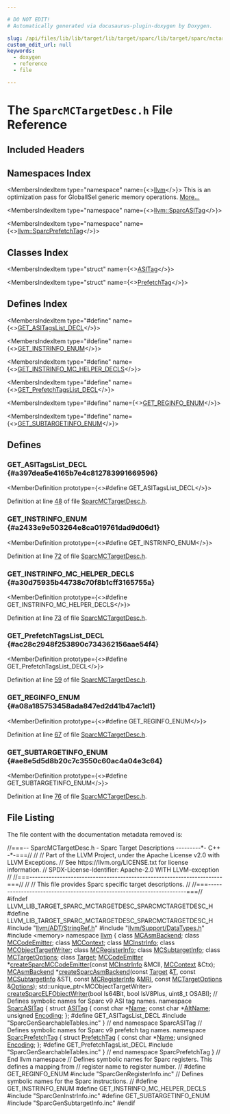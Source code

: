 ```yaml
---

# DO NOT EDIT!
# Automatically generated via docusaurus-plugin-doxygen by Doxygen.

slug: /api/files/lib/lib/target/lib/target/sparc/lib/target/sparc/mctargetdesc/sparcmctargetdesc-h
custom_edit_url: null
keywords:
  - doxygen
  - reference
  - file

---
```





# The `SparcMCTargetDesc.h` File Reference

<DoxygenPage pluginConfig={pluginConfig}>



## Included Headers

<IncludesList>
<IncludesListItem
  filePath="llvm/ADT/StringRef.h"
  permalink="/docs/api/files/include/include/llvm/include/llvm/adt/stringref-h"
  isLocal="true" />
<IncludesListItem
  filePath="llvm/Support/DataTypes.h"
  permalink="/docs/api/files/include/include/llvm/include/llvm/support/datatypes-h"
  isLocal="true" />
<IncludesListItem
  filePath="memory"
  permalink=""
  isLocal="false" />
<IncludesListItem
  filePath="SparcGenSearchableTables.inc"
  permalink=""
  isLocal="true" />
<IncludesListItem
  filePath="SparcGenRegisterInfo.inc"
  permalink=""
  isLocal="true" />
<IncludesListItem
  filePath="SparcGenInstrInfo.inc"
  permalink=""
  isLocal="true" />
<IncludesListItem
  filePath="SparcGenSubtargetInfo.inc"
  permalink=""
  isLocal="true" />
</IncludesList>

## Namespaces Index

<MembersIndex>

<MembersIndexItem
  type="namespace"
  name={<><a href="/docs/api/namespaces/llvm">llvm</a></>}>
This is an optimization pass for GlobalISel generic memory operations. <a href="/docs/api/namespaces/llvm/#details">More...</a>
</MembersIndexItem>

<MembersIndexItem
  type="namespace"
  name={<><a href="/docs/api/namespaces/llvm/sparcasitag">llvm::SparcASITag</a></>}>
</MembersIndexItem>

<MembersIndexItem
  type="namespace"
  name={<><a href="/docs/api/namespaces/llvm/sparcprefetchtag">llvm::SparcPrefetchTag</a></>}>
</MembersIndexItem>

</MembersIndex>

## Classes Index

<MembersIndex>

<MembersIndexItem
  type="struct"
  name={<><a href="/docs/api/structs/llvm/sparcasitag/asitag">ASITag</a></>}>
</MembersIndexItem>

<MembersIndexItem
  type="struct"
  name={<><a href="/docs/api/structs/llvm/sparcprefetchtag/prefetchtag">PrefetchTag</a></>}>
</MembersIndexItem>

</MembersIndex>

## Defines Index

<MembersIndex>

<MembersIndexItem
  type="#define"
  name={<><a href="#a397dea5e4165b7e4c812783991669596">GET&#95;ASITagsList&#95;DECL</a></>}>
</MembersIndexItem>

<MembersIndexItem
  type="#define"
  name={<><a href="#a2433e9e503264e8ca019761dad9d06d1">GET&#95;INSTRINFO&#95;ENUM</a></>}>
</MembersIndexItem>

<MembersIndexItem
  type="#define"
  name={<><a href="#a30d75935b44738c70f8b1cff3165755a">GET&#95;INSTRINFO&#95;MC&#95;HELPER&#95;DECLS</a></>}>
</MembersIndexItem>

<MembersIndexItem
  type="#define"
  name={<><a href="#ac28c2948f253890c734362156aae54f4">GET&#95;PrefetchTagsList&#95;DECL</a></>}>
</MembersIndexItem>

<MembersIndexItem
  type="#define"
  name={<><a href="#a08a185753458ada847ed2d41b47ac1d1">GET&#95;REGINFO&#95;ENUM</a></>}>
</MembersIndexItem>

<MembersIndexItem
  type="#define"
  name={<><a href="#ae8e5d5d8b20c7c3550c60ac4a04e3c64">GET&#95;SUBTARGETINFO&#95;ENUM</a></>}>
</MembersIndexItem>

</MembersIndex>


<SectionDefinition>

## Defines

### GET&#95;ASITagsList&#95;DECL {#a397dea5e4165b7e4c812783991669596}

<MemberDefinition
  prototype={<>#define GET&#95;ASITagsList&#95;DECL</>}>

Definition at line <a href="#l00048">48</a> of file <a href="/docs/api/files/lib/lib/target/lib/target/sparc/lib/target/sparc/mctargetdesc/sparcmctargetdesc-h">SparcMCTargetDesc.h</a>.
</MemberDefinition>

### GET&#95;INSTRINFO&#95;ENUM {#a2433e9e503264e8ca019761dad9d06d1}

<MemberDefinition
  prototype={<>#define GET&#95;INSTRINFO&#95;ENUM</>}>

Definition at line <a href="#l00072">72</a> of file <a href="/docs/api/files/lib/lib/target/lib/target/sparc/lib/target/sparc/mctargetdesc/sparcmctargetdesc-h">SparcMCTargetDesc.h</a>.
</MemberDefinition>

### GET&#95;INSTRINFO&#95;MC&#95;HELPER&#95;DECLS {#a30d75935b44738c70f8b1cff3165755a}

<MemberDefinition
  prototype={<>#define GET&#95;INSTRINFO&#95;MC&#95;HELPER&#95;DECLS</>}>

Definition at line <a href="#l00073">73</a> of file <a href="/docs/api/files/lib/lib/target/lib/target/sparc/lib/target/sparc/mctargetdesc/sparcmctargetdesc-h">SparcMCTargetDesc.h</a>.
</MemberDefinition>

### GET&#95;PrefetchTagsList&#95;DECL {#ac28c2948f253890c734362156aae54f4}

<MemberDefinition
  prototype={<>#define GET&#95;PrefetchTagsList&#95;DECL</>}>

Definition at line <a href="#l00059">59</a> of file <a href="/docs/api/files/lib/lib/target/lib/target/sparc/lib/target/sparc/mctargetdesc/sparcmctargetdesc-h">SparcMCTargetDesc.h</a>.
</MemberDefinition>

### GET&#95;REGINFO&#95;ENUM {#a08a185753458ada847ed2d41b47ac1d1}

<MemberDefinition
  prototype={<>#define GET&#95;REGINFO&#95;ENUM</>}>

Definition at line <a href="#l00067">67</a> of file <a href="/docs/api/files/lib/lib/target/lib/target/sparc/lib/target/sparc/mctargetdesc/sparcmctargetdesc-h">SparcMCTargetDesc.h</a>.
</MemberDefinition>

### GET&#95;SUBTARGETINFO&#95;ENUM {#ae8e5d5d8b20c7c3550c60ac4a04e3c64}

<MemberDefinition
  prototype={<>#define GET&#95;SUBTARGETINFO&#95;ENUM</>}>

Definition at line <a href="#l00076">76</a> of file <a href="/docs/api/files/lib/lib/target/lib/target/sparc/lib/target/sparc/mctargetdesc/sparcmctargetdesc-h">SparcMCTargetDesc.h</a>.
</MemberDefinition>

</SectionDefinition>

## File Listing

The file content with the documentation metadata removed is:

<ProgramListing>

<Link id="l00001" /><CodeLine lineNumber="1"><span class="doxyHighlightComment">//===-- SparcMCTargetDesc.h - Sparc Target Descriptions ---------&#42;- C++ -&#42;-===//</span></CodeLine>
<Link id="l00002" /><CodeLine lineNumber="2"><span class="doxyHighlightComment">//</span></CodeLine>
<Link id="l00003" /><CodeLine lineNumber="3"><span class="doxyHighlightComment">// Part of the LLVM Project, under the Apache License v2.0 with LLVM Exceptions.</span></CodeLine>
<Link id="l00004" /><CodeLine lineNumber="4"><span class="doxyHighlightComment">// See https://llvm.org/LICENSE.txt for license information.</span></CodeLine>
<Link id="l00005" /><CodeLine lineNumber="5"><span class="doxyHighlightComment">// SPDX-License-Identifier: Apache-2.0 WITH LLVM-exception</span></CodeLine>
<Link id="l00006" /><CodeLine lineNumber="6"><span class="doxyHighlightComment">//</span></CodeLine>
<Link id="l00007" /><CodeLine lineNumber="7"><span class="doxyHighlightComment">//===----------------------------------------------------------------------===//</span></CodeLine>
<Link id="l00008" /><CodeLine lineNumber="8"><span class="doxyHighlightComment">//</span></CodeLine>
<Link id="l00009" /><CodeLine lineNumber="9"><span class="doxyHighlightComment">// This file provides Sparc specific target descriptions.</span></CodeLine>
<Link id="l00010" /><CodeLine lineNumber="10"><span class="doxyHighlightComment">//</span></CodeLine>
<Link id="l00011" /><CodeLine lineNumber="11"><span class="doxyHighlightComment">//===----------------------------------------------------------------------===//</span></CodeLine>
<Link id="l00012" /><CodeLine lineNumber="12"></CodeLine>
<Link id="l00013" /><CodeLine lineNumber="13"><span class="doxyHighlightPreprocessor">#ifndef LLVM&#95;LIB&#95;TARGET&#95;SPARC&#95;MCTARGETDESC&#95;SPARCMCTARGETDESC&#95;H</span></CodeLine>
<Link id="l00014" /><CodeLine lineNumber="14"><span class="doxyHighlightPreprocessor">#define LLVM&#95;LIB&#95;TARGET&#95;SPARC&#95;MCTARGETDESC&#95;SPARCMCTARGETDESC&#95;H</span></CodeLine>
<Link id="l00015" /><CodeLine lineNumber="15"></CodeLine>
<Link id="l00016" /><CodeLine lineNumber="16"><span class="doxyHighlightPreprocessor">#include &quot;<a href="/docs/api/files/include/include/llvm/include/llvm/adt/stringref-h">llvm/ADT/StringRef.h</a>&quot;</span></CodeLine>
<Link id="l00017" /><CodeLine lineNumber="17"><span class="doxyHighlightPreprocessor">#include &quot;<a href="/docs/api/files/include/include/llvm/include/llvm/support/datatypes-h">llvm/Support/DataTypes.h</a>&quot;</span></CodeLine>
<Link id="l00018" /><CodeLine lineNumber="18"></CodeLine>
<Link id="l00019" /><CodeLine lineNumber="19"><span class="doxyHighlightPreprocessor">#include &lt;memory&gt;</span></CodeLine>
<Link id="l00020" /><CodeLine lineNumber="20"></CodeLine>
<Link id="l00021" /><CodeLine lineNumber="21"><span class="doxyHighlightKeyword">namespace </span><span class="doxyHighlight"><a href="/docs/api/namespaces/llvm">llvm</a> &#123;</span></CodeLine>
<Link id="l00022" /><CodeLine lineNumber="22"><span class="doxyHighlightKeyword">class </span><span class="doxyHighlight"><a href="/docs/api/classes/llvm/mcasmbackend">MCAsmBackend</a>;</span></CodeLine>
<Link id="l00023" /><CodeLine lineNumber="23"><span class="doxyHighlightKeyword">class </span><span class="doxyHighlight"><a href="/docs/api/classes/llvm/mccodeemitter">MCCodeEmitter</a>;</span></CodeLine>
<Link id="l00024" /><CodeLine lineNumber="24"><span class="doxyHighlightKeyword">class </span><span class="doxyHighlight"><a href="/docs/api/classes/llvm/mccontext">MCContext</a>;</span></CodeLine>
<Link id="l00025" /><CodeLine lineNumber="25"><span class="doxyHighlightKeyword">class </span><span class="doxyHighlight"><a href="/docs/api/classes/llvm/mcinstrinfo">MCInstrInfo</a>;</span></CodeLine>
<Link id="l00026" /><CodeLine lineNumber="26"><span class="doxyHighlightKeyword">class </span><span class="doxyHighlight"><a href="/docs/api/classes/llvm/mcobjecttargetwriter">MCObjectTargetWriter</a>;</span></CodeLine>
<Link id="l00027" /><CodeLine lineNumber="27"><span class="doxyHighlightKeyword">class </span><span class="doxyHighlight"><a href="/docs/api/classes/llvm/mcregisterinfo">MCRegisterInfo</a>;</span></CodeLine>
<Link id="l00028" /><CodeLine lineNumber="28"><span class="doxyHighlightKeyword">class </span><span class="doxyHighlight"><a href="/docs/api/classes/llvm/mcsubtargetinfo">MCSubtargetInfo</a>;</span></CodeLine>
<Link id="l00029" /><CodeLine lineNumber="29"><span class="doxyHighlightKeyword">class </span><span class="doxyHighlight"><a href="/docs/api/classes/llvm/mctargetoptions">MCTargetOptions</a>;</span></CodeLine>
<Link id="l00030" /><CodeLine lineNumber="30"><span class="doxyHighlightKeyword">class </span><span class="doxyHighlight"><a href="/docs/api/classes/llvm/target">Target</a>;</span></CodeLine>
<Link id="l00031" /><CodeLine lineNumber="31"></CodeLine>
<Link id="l00032" /><CodeLine lineNumber="32"><span class="doxyHighlight"><a href="/docs/api/classes/llvm/mccodeemitter">MCCodeEmitter</a> &#42;<a href="/docs/api/namespaces/llvm/#aecc80aa08aeb638c7cc25e46e061d592">createSparcMCCodeEmitter</a>(</span><span class="doxyHighlightKeyword">const</span><span class="doxyHighlight"> <a href="/docs/api/classes/llvm/mcinstrinfo">MCInstrInfo</a> &amp;MCII,</span></CodeLine>
<Link id="l00033" /><CodeLine lineNumber="33"><span class="doxyHighlight">                                        <a href="/docs/api/classes/llvm/mccontext">MCContext</a> &amp;Ctx);</span></CodeLine>
<Link id="l00034" /><CodeLine lineNumber="34"><span class="doxyHighlight"><a href="/docs/api/classes/llvm/mcasmbackend">MCAsmBackend</a> &#42;<a href="/docs/api/namespaces/llvm/#ac9f09be1a3af90f08040057a4a330a73">createSparcAsmBackend</a>(</span><span class="doxyHighlightKeyword">const</span><span class="doxyHighlight"> <a href="/docs/api/classes/llvm/target">Target</a> &amp;<a href="/docs/api/files/lib/lib/target/lib/target/mips/mips16isellowering-cpp/#a0acb682b8260ab1c60b918599864e2e5">T</a>, </span><span class="doxyHighlightKeyword">const</span><span class="doxyHighlight"> <a href="/docs/api/classes/llvm/mcsubtargetinfo">MCSubtargetInfo</a> &amp;STI,</span></CodeLine>
<Link id="l00035" /><CodeLine lineNumber="35"><span class="doxyHighlight">                                    </span><span class="doxyHighlightKeyword">const</span><span class="doxyHighlight"> <a href="/docs/api/classes/llvm/mcregisterinfo">MCRegisterInfo</a> &amp;<a href="/docs/api/files/lib/lib/target/lib/target/aarch64/aarch64advsimdscalarpass-cpp/#aacd2ab195054a3e6a74bfbb9d5d571c8">MRI</a>,</span></CodeLine>
<Link id="l00036" /><CodeLine lineNumber="36"><span class="doxyHighlight">                                    </span><span class="doxyHighlightKeyword">const</span><span class="doxyHighlight"> <a href="/docs/api/classes/llvm/mctargetoptions">MCTargetOptions</a> &amp;<a href="/docs/api/files/lib/lib/debuginfo/lib/debuginfo/logicalview/lib/debuginfo/logicalview/core/lvoptions-cpp/#ab4088b7a11f3cbc38ac16a6e9c72494e">Options</a>);</span></CodeLine>
<Link id="l00037" /><CodeLine lineNumber="37"><span class="doxyHighlight">std::unique&#95;ptr&lt;MCObjectTargetWriter&gt;</span></CodeLine>
<Link id="l00038" /><CodeLine lineNumber="38"><span class="doxyHighlight"><a href="/docs/api/namespaces/llvm/#a6dddbf6305b0a8393767ef91b18bdc0d">createSparcELFObjectWriter</a>(</span><span class="doxyHighlightKeywordType">bool</span><span class="doxyHighlight"> Is64Bit, </span><span class="doxyHighlightKeywordType">bool</span><span class="doxyHighlight"> IsV8Plus, uint8&#95;t OSABI);</span></CodeLine>
<Link id="l00039" /><CodeLine lineNumber="39"></CodeLine>
<Link id="l00040" /><CodeLine lineNumber="40"><span class="doxyHighlightComment">// Defines symbolic names for Sparc v9 ASI tag names.</span></CodeLine>
<Link id="l00041" /><CodeLine lineNumber="41"><span class="doxyHighlightKeyword">namespace </span><span class="doxyHighlight"><a href="/docs/api/namespaces/llvm/sparcasitag">SparcASITag</a> &#123;</span></CodeLine>
<Link id="l00042" /><CodeLine lineNumber="42" lineLink="/docs/api/structs/llvm/sparcasitag/asitag"><span class="doxyHighlightKeyword">struct </span><span class="doxyHighlight"><a href="/docs/api/structs/llvm/sparcasitag/asitag">ASITag</a> &#123;</span></CodeLine>
<Link id="l00043" /><CodeLine lineNumber="43" lineLink="/docs/api/structs/llvm/sparcasitag/asitag/#ad6bf6db7d407c8774443faf276b809a1"><span class="doxyHighlight">  </span><span class="doxyHighlightKeyword">const</span><span class="doxyHighlight"> </span><span class="doxyHighlightKeywordType">char</span><span class="doxyHighlight"> &#42;<a href="/docs/api/structs/llvm/sparcasitag/asitag/#ad6bf6db7d407c8774443faf276b809a1">Name</a>;</span></CodeLine>
<Link id="l00044" /><CodeLine lineNumber="44" lineLink="/docs/api/structs/llvm/sparcasitag/asitag/#a16e7c86d61cc138cb94b508a5c4bcea5"><span class="doxyHighlight">  </span><span class="doxyHighlightKeyword">const</span><span class="doxyHighlight"> </span><span class="doxyHighlightKeywordType">char</span><span class="doxyHighlight"> &#42;<a href="/docs/api/structs/llvm/sparcasitag/asitag/#a16e7c86d61cc138cb94b508a5c4bcea5">AltName</a>;</span></CodeLine>
<Link id="l00045" /><CodeLine lineNumber="45" lineLink="/docs/api/structs/llvm/sparcasitag/asitag/#a2f3b7f5c9c0872c8698ee07441e47f7b"><span class="doxyHighlight">  </span><span class="doxyHighlightKeywordType">unsigned</span><span class="doxyHighlight"> <a href="/docs/api/structs/llvm/sparcasitag/asitag/#a2f3b7f5c9c0872c8698ee07441e47f7b">Encoding</a>;</span></CodeLine>
<Link id="l00046" /><CodeLine lineNumber="46"><span class="doxyHighlight">&#125;;</span></CodeLine>
<Link id="l00047" /><CodeLine lineNumber="47"></CodeLine>
<Link id="l00048" /><CodeLine lineNumber="48" lineLink="#a397dea5e4165b7e4c812783991669596"><span class="doxyHighlightPreprocessor">#define GET&#95;ASITagsList&#95;DECL</span></CodeLine>
<Link id="l00049" /><CodeLine lineNumber="49"><span class="doxyHighlightPreprocessor">#include &quot;SparcGenSearchableTables.inc&quot;</span></CodeLine>
<Link id="l00050" /><CodeLine lineNumber="50"><span class="doxyHighlight">&#125; </span><span class="doxyHighlightComment">// end namespace SparcASITag</span></CodeLine>
<Link id="l00051" /><CodeLine lineNumber="51"></CodeLine>
<Link id="l00052" /><CodeLine lineNumber="52"><span class="doxyHighlightComment">// Defines symbolic names for Sparc v9 prefetch tag names.</span></CodeLine>
<Link id="l00053" /><CodeLine lineNumber="53"><span class="doxyHighlightKeyword">namespace </span><span class="doxyHighlight"><a href="/docs/api/namespaces/llvm/sparcprefetchtag">SparcPrefetchTag</a> &#123;</span></CodeLine>
<Link id="l00054" /><CodeLine lineNumber="54" lineLink="/docs/api/structs/llvm/sparcprefetchtag/prefetchtag"><span class="doxyHighlightKeyword">struct </span><span class="doxyHighlight"><a href="/docs/api/structs/llvm/sparcprefetchtag/prefetchtag">PrefetchTag</a> &#123;</span></CodeLine>
<Link id="l00055" /><CodeLine lineNumber="55" lineLink="/docs/api/structs/llvm/sparcprefetchtag/prefetchtag/#ad69a4d84c6dde9093852a550f40ebb0f"><span class="doxyHighlight">  </span><span class="doxyHighlightKeyword">const</span><span class="doxyHighlight"> </span><span class="doxyHighlightKeywordType">char</span><span class="doxyHighlight"> &#42;<a href="/docs/api/structs/llvm/sparcprefetchtag/prefetchtag/#ad69a4d84c6dde9093852a550f40ebb0f">Name</a>;</span></CodeLine>
<Link id="l00056" /><CodeLine lineNumber="56" lineLink="/docs/api/structs/llvm/sparcprefetchtag/prefetchtag/#ae56d98d36c45b300d474084731c3dd69"><span class="doxyHighlight">  </span><span class="doxyHighlightKeywordType">unsigned</span><span class="doxyHighlight"> <a href="/docs/api/structs/llvm/sparcprefetchtag/prefetchtag/#ae56d98d36c45b300d474084731c3dd69">Encoding</a>;</span></CodeLine>
<Link id="l00057" /><CodeLine lineNumber="57"><span class="doxyHighlight">&#125;;</span></CodeLine>
<Link id="l00058" /><CodeLine lineNumber="58"></CodeLine>
<Link id="l00059" /><CodeLine lineNumber="59" lineLink="#ac28c2948f253890c734362156aae54f4"><span class="doxyHighlightPreprocessor">#define GET&#95;PrefetchTagsList&#95;DECL</span></CodeLine>
<Link id="l00060" /><CodeLine lineNumber="60"><span class="doxyHighlightPreprocessor">#include &quot;SparcGenSearchableTables.inc&quot;</span></CodeLine>
<Link id="l00061" /><CodeLine lineNumber="61"><span class="doxyHighlight">&#125; </span><span class="doxyHighlightComment">// end namespace SparcPrefetchTag</span></CodeLine>
<Link id="l00062" /><CodeLine lineNumber="62"><span class="doxyHighlight">&#125; </span><span class="doxyHighlightComment">// End llvm namespace</span></CodeLine>
<Link id="l00063" /><CodeLine lineNumber="63"></CodeLine>
<Link id="l00064" /><CodeLine lineNumber="64"><span class="doxyHighlightComment">// Defines symbolic names for Sparc registers.  This defines a mapping from</span></CodeLine>
<Link id="l00065" /><CodeLine lineNumber="65"><span class="doxyHighlightComment">// register name to register number.</span></CodeLine>
<Link id="l00066" /><CodeLine lineNumber="66"><span class="doxyHighlightComment">//</span></CodeLine>
<Link id="l00067" /><CodeLine lineNumber="67" lineLink="#a08a185753458ada847ed2d41b47ac1d1"><span class="doxyHighlightPreprocessor">#define GET&#95;REGINFO&#95;ENUM</span></CodeLine>
<Link id="l00068" /><CodeLine lineNumber="68"><span class="doxyHighlightPreprocessor">#include &quot;SparcGenRegisterInfo.inc&quot;</span></CodeLine>
<Link id="l00069" /><CodeLine lineNumber="69"></CodeLine>
<Link id="l00070" /><CodeLine lineNumber="70"><span class="doxyHighlightComment">// Defines symbolic names for the Sparc instructions.</span></CodeLine>
<Link id="l00071" /><CodeLine lineNumber="71"><span class="doxyHighlightComment">//</span></CodeLine>
<Link id="l00072" /><CodeLine lineNumber="72" lineLink="#a2433e9e503264e8ca019761dad9d06d1"><span class="doxyHighlightPreprocessor">#define GET&#95;INSTRINFO&#95;ENUM</span></CodeLine>
<Link id="l00073" /><CodeLine lineNumber="73" lineLink="#a30d75935b44738c70f8b1cff3165755a"><span class="doxyHighlightPreprocessor">#define GET&#95;INSTRINFO&#95;MC&#95;HELPER&#95;DECLS</span></CodeLine>
<Link id="l00074" /><CodeLine lineNumber="74"><span class="doxyHighlightPreprocessor">#include &quot;SparcGenInstrInfo.inc&quot;</span></CodeLine>
<Link id="l00075" /><CodeLine lineNumber="75"></CodeLine>
<Link id="l00076" /><CodeLine lineNumber="76" lineLink="#ae8e5d5d8b20c7c3550c60ac4a04e3c64"><span class="doxyHighlightPreprocessor">#define GET&#95;SUBTARGETINFO&#95;ENUM</span></CodeLine>
<Link id="l00077" /><CodeLine lineNumber="77"><span class="doxyHighlightPreprocessor">#include &quot;SparcGenSubtargetInfo.inc&quot;</span></CodeLine>
<Link id="l00078" /><CodeLine lineNumber="78"></CodeLine>
<Link id="l00079" /><CodeLine lineNumber="79"><span class="doxyHighlightPreprocessor">#endif</span></CodeLine>

</ProgramListing>


</DoxygenPage>
